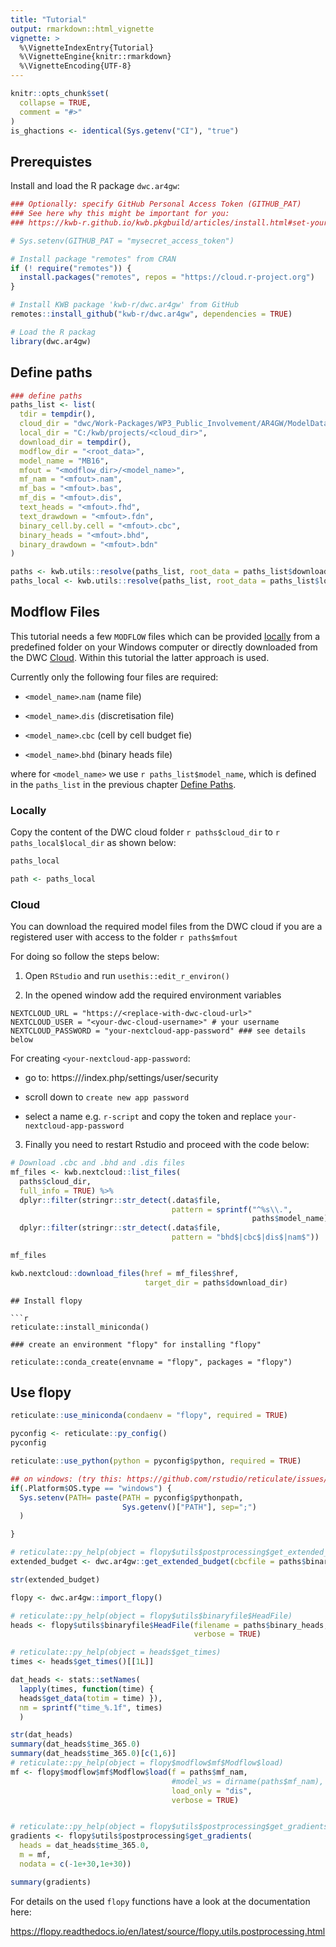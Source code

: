 ```yaml
---
title: "Tutorial"
output: rmarkdown::html_vignette
vignette: >
  %\VignetteIndexEntry{Tutorial}
  %\VignetteEngine{knitr::rmarkdown}
  %\VignetteEncoding{UTF-8}
---
```


```r
knitr::opts_chunk$set(
  collapse = TRUE,
  comment = "#>"
)
is_ghactions <- identical(Sys.getenv("CI"), "true")

```

## Prerequistes

Install and load the R package `dwc.ar4gw`:

```r
### Optionally: specify GitHub Personal Access Token (GITHUB_PAT)
### See here why this might be important for you:
### https://kwb-r.github.io/kwb.pkgbuild/articles/install.html#set-your-github_pat

# Sys.setenv(GITHUB_PAT = "mysecret_access_token")

# Install package "remotes" from CRAN
if (! require("remotes")) {
  install.packages("remotes", repos = "https://cloud.r-project.org")
}

# Install KWB package 'kwb-r/dwc.ar4gw' from GitHub
remotes::install_github("kwb-r/dwc.ar4gw", dependencies = TRUE)

# Load the R packag
library(dwc.ar4gw)
```

## Define paths

```r

### define paths
paths_list <- list(
  tdir = tempdir(), 
  cloud_dir = "dwc/Work-Packages/WP3_Public_Involvement/AR4GW/ModelData/MF2005",
  local_dir = "C:/kwb/projects/<cloud_dir>",
  download_dir = tempdir(),
  modflow_dir = "<root_data>",
  model_name = "MB16",
  mfout = "<modflow_dir>/<model_name>",
  mf_nam = "<mfout>.nam",
  mf_bas = "<mfout>.bas",
  mf_dis = "<mfout>.dis",
  text_heads = "<mfout>.fhd",
  text_drawdown = "<mfout>.fdn",
  binary_cell.by.cell = "<mfout>.cbc",
  binary_heads = "<mfout>.bhd",
  binary_drawdown = "<mfout>.bdn"
)

paths <- kwb.utils::resolve(paths_list, root_data = paths_list$download_dir)
paths_local <- kwb.utils::resolve(paths_list, root_data = paths_list$local_dir)
```

## Modflow Files

This tutorial needs a few `MODFLOW` files which can be provided [locally](#locally)
from a predefined folder on your Windows computer or directly downloaded from
the DWC [Cloud](#cloud). Within this tutorial the latter approach is used. 

Currently only the following four files are required: 

* `<model_name>`.`nam` (name file)

* `<model_name>`.`dis` (discretisation file)

* `<model_name>`.`cbc` (cell by cell budget fie)

* `<model_name>`.`bhd` (binary heads file)

where for `<model_name>` we use `r paths_list$model_name`, which is defined in 
the `paths_list` in the previous chapter [Define Paths](#define-paths).


<!-- According to [ModelMuse documentation]( -->
<!-- https://water.usgs.gov/nrp/gwsoftware/ModelMuse/Help/index.html?head_and_drawdown_panes.htm) -->
<!-- `heads` and `drawdowns` will be saved with the following `file extensions`:  -->

<!-- * **heads**: `.fhd` if it is a formatted text file and `.bhd` if it is a binary file.  -->

<!-- * **drawdowns**: `.fdn` if it is a formatted text file and `.bdn` if it is a binary file. -->

### Locally

Copy the content of the DWC cloud folder `r paths$cloud_dir` to 
`r paths_local$local_dir` as shown below:

```r
paths_local
```

```r
path <- paths_local
```

### Cloud 

You can download the required model files from the DWC cloud if you are a 
registered user with access to the folder `r paths$mfout`

For doing so follow the steps below: 

1. Open `RStudio` and run `usethis::edit_r_environ()`

2. In the opened window add the required environment variables

```
NEXTCLOUD_URL = "https://<replace-with-dwc-cloud-url>"
NEXTCLOUD_USER = "<your-dwc-cloud-username>" # your username
NEXTCLOUD_PASSWORD = "your-nextcloud-app-password" ### see details below
```

For creating `<your-nextcloud-app-password`:

* go to: https://<replace-with-dwc-cloud-url>/index.php/settings/user/security

* scroll down to `create new app password`

* select a name e.g. `r-script` and copy the token and replace `your-nextcloud-app-password`


3. Finally you need to restart Rstudio and proceed with the code below:

```r

# Download .cbc and .bhd and .dis files
mf_files <- kwb.nextcloud::list_files(
  paths$cloud_dir,
  full_info = TRUE) %>%
  dplyr::filter(stringr::str_detect(.data$file,
                                    pattern = sprintf("^%s\\.",  
                                                      paths$model_name))) %>% 
  dplyr::filter(stringr::str_detect(.data$file,
                                    pattern = "bhd$|cbc$|dis$|nam$"))

mf_files

kwb.nextcloud::download_files(href = mf_files$href,
                              target_dir = paths$download_dir)

```



```
## Install flopy

```r
reticulate::install_miniconda()

### create an environment "flopy" for installing "flopy" 

reticulate::conda_create(envname = "flopy", packages = "flopy")
```

## Use flopy

```r

reticulate::use_miniconda(condaenv = "flopy", required = TRUE)

pyconfig <- reticulate::py_config()
pyconfig

reticulate::use_python(python = pyconfig$python, required = TRUE)

## on windows: (try this: https://github.com/rstudio/reticulate/issues/367#issuecomment-432920802)
if(.Platform$OS.type == "windows") {
  Sys.setenv(PATH= paste(PATH = pyconfig$pythonpath,
                         Sys.getenv()["PATH"], sep=";")
  )

}

# reticulate::py_help(object = flopy$utils$postprocessing$get_extended_budget)
extended_budget <- dwc.ar4gw::get_extended_budget(cbcfile = paths$binary_cell.by.cell) 

str(extended_budget)

flopy <- dwc.ar4gw::import_flopy()

# reticulate::py_help(object = flopy$utils$binaryfile$HeadFile)
heads <- flopy$utils$binaryfile$HeadFile(filename = paths$binary_heads,
                                         verbose = TRUE)

# reticulate::py_help(object = heads$get_times)
times <- heads$get_times()[[1L]]

dat_heads <- stats::setNames(
  lapply(times, function(time) {
  heads$get_data(totim = time) }),
  nm = sprintf("time_%.1f", times)
  )

str(dat_heads)
summary(dat_heads$time_365.0)
summary(dat_heads$time_365.0)[c(1,6)]
# reticulate::py_help(object = flopy$modflow$mf$Modflow$load)
mf <- flopy$modflow$mf$Modflow$load(f = paths$mf_nam, 
                                    #model_ws = dirname(paths$mf_nam),
                                    load_only = "dis",
                                    verbose = TRUE)


# reticulate::py_help(object = flopy$utils$postprocessing$get_gradients)
gradients <- flopy$utils$postprocessing$get_gradients(
  heads = dat_heads$time_365.0,
  m = mf,
  nodata = c(-1e+30,1e+30))

summary(gradients)

```

For details on the used `flopy` functions have a look at the documentation here:

[https://flopy.readthedocs.io/en/latest/source/flopy.utils.postprocessing.html](https://flopy.readthedocs.io/en/latest/source/flopy.utils.postprocessing.html)


